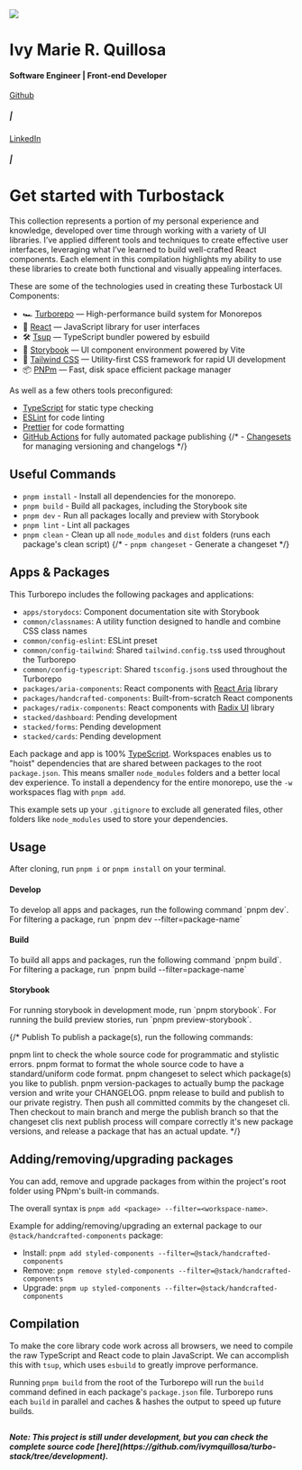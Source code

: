 
<div style={{borderBottom:'solid 1px #db492c', display:'flex', padding:'10px', marginBottom: '20px'}}>
    <img 
        height={180}
        width={180}
        src='https://avatars.githubusercontent.com/u/72949747?v=4'
        style={{borderRadius: '50%', border: 'solid 4px #db492c'}}
    />
    <div style={{padding:'20px'}}>
        <h1 style={{ margin: 0, fontSize: '38px' }}>Ivy Marie R. Quillosa</h1>
        <h4 style={{margin: 0, padding: '2px 0', borderBottom: 'solid 1px #dce3e9'}}>Software Engineer | Front-end Developer</h4>
        <div style={{ display: 'flex', padding: '4px 0', gap: 8, color:'#2E3438', alignItems: 'center'}}>
          <a
           style={{ display: 'flex', height: '10px', gap: 4, color:'#2E3438', alignItems: 'center'}}
            href="https://github.com/ivymquillosa"
            target="_blank"
          >
            <span>
              <FiGithub className="h-3 w-3" />
            </span>
            <span style={{fontSize:'12px'}}>Github</span>
          </a>
         <h5 style={{margin:0, lineHeight: '10px', color: '#dce3e9'}}>|</h5>
          <a
            style={{ display: 'flex', height: '10px', gap: 4, color:'#2E3438', alignItems: 'center'}}
            href="https://www.linkedin.com/in/ivy-marie-quillosa-a678bb195/"
            target="_blank"
          >
            <span>
              <FiLinkedin className="h-3 w-3" />
            </span>
            <span style={{fontSize:'12px'}}>LinkedIn</span>
          </a>
          <h5 style={{margin:0, lineHeight: '10px', color: '#dce3e9'}}>|</h5>
          <DownloadResume/>
        </div>
    </div>
</div>



# Get started with Turbostack
This collection represents a portion of my personal experience and knowledge, developed over time through working with a variety of UI libraries. I’ve applied different tools and techniques to create effective user interfaces, leveraging what I’ve learned to build well-crafted React components. Each element in this compilation highlights my ability to use these libraries to create both functional and visually appealing interfaces.

These are some of the technologies used in creating these Turbostack UI Components:

- 🏎 [Turborepo](https://turbo.build/repo) — High-performance build system for Monorepos
- 🚀 [React](https://reactjs.org/) — JavaScript library for user interfaces
- 🛠 [Tsup](https://github.com/egoist/tsup) — TypeScript bundler powered by esbuild
- 📖 [Storybook](https://storybook.js.org/) — UI component environment powered by Vite
- 🎨 [Tailwind CSS](https://tailwindcss.com/) — Utility-first CSS framework for rapid UI development
- 📦 [PNPm](https://pnpm.io/) — Fast, disk space efficient package manager

As well as a few others tools preconfigured:

- [TypeScript](https://www.typescriptlang.org/) for static type checking
- [ESLint](https://eslint.org/) for code linting
- [Prettier](https://prettier.io) for code formatting
- [GitHub Actions](https://github.com/changesets/action) for fully automated package publishing
{/* - [Changesets](https://github.com/changesets/changesets) for managing versioning and changelogs */}


## Useful Commands
- `pnpm install` - Install all dependencies for the monorepo.
- `pnpm build` - Build all packages, including the Storybook site
- `pnpm dev` - Run all packages locally and preview with Storybook
- `pnpm lint` - Lint all packages
- `pnpm clean` - Clean up all `node_modules` and `dist` folders (runs each package's clean script)
{/* - `pnpm changeset` - Generate a changeset */}

## Apps & Packages

This Turborepo includes the following packages and applications:

- `apps/storydocs`: Component documentation site with Storybook
- `common/classnames`: A utility function designed to handle and combine CSS class names
- `common/config-eslint`: ESLint preset
- `common/config-tailwind`: Shared `tailwind.config.ts`s used throughout the Turborepo
- `common/config-typescript`: Shared `tsconfig.json`s used throughout the Turborepo
- `packages/aria-components`: React components with [React Aria](https://react-spectrum.adobe.com/react-aria/) library
- `packages/handcrafted-components`: Built-from-scratch React components
- `packages/radix-components`: React components with [Radix UI](https://www.radix-ui.com/) library
- `stacked/dashboard`: Pending development
- `stacked/forms`: Pending development
- `stacked/cards`: Pending development

Each package and app is 100% [TypeScript](https://www.typescriptlang.org/). Workspaces enables us to "hoist" dependencies that are shared between packages to the root `package.json`. This means smaller `node_modules` folders and a better local dev experience. To install a dependency for the entire monorepo, use the `-w` workspaces flag with `pnpm add`.

This example sets up your `.gitignore` to exclude all generated files, other folders like `node_modules` used to store your dependencies.


## Usage
After cloning, run `pnpm i` or `pnpm install` on your terminal.

<h4 style={{margin:'15px 0px 3px', fontWeight: 700}}>Develop</h4>
To develop all apps and packages, run the following command `pnpm dev`. For filtering a package, run `pnpm dev --filter=package-name`

<h4 style={{margin:'15px 0px 3px', fontWeight: 700}}>Build</h4>
To build all apps and packages, run the following command `pnpm build`. For filtering a package, run `pnpm build --filter=package-name`

<h4 style={{margin:'15px 0px 3px', fontWeight: 700}}>Storybook</h4>
For running storybook in development mode, run `pnpm storybook`. For running the build preview stories, run `pnpm preview-storybook`.

{/* Publish
To publish a package(s), run the following commands:

pnpm lint to check the whole source code for programmatic and stylistic errors.
pnpm format to format the whole source code to have a standard/uniform code format.
pnpm changeset to select which package(s) you like to publish.
pnpm version-packages to actually bump the package version and write your CHANGELOG.
pnpm release to build and publish to our private registry.
Then push all committed commits by the changeset cli. Then checkout to main branch and merge the publish branch so that the changeset clis next publish process will compare correctly it's new package versions, and release a package that has an actual update. */}

## Adding/removing/upgrading packages
You can add, remove and upgrade packages from within the project's root folder using PNpm's built-in commands.

The overall syntax is `pnpm add <package> --filter=<workspace-name>`.

Example for adding/removing/upgrading an external package to our `@stack/handcrafted-components` package:

- Install: `pnpm add styled-components --filter=@stack/handcrafted-components`
- Remove: `pnpm remove styled-components --filter=@stack/handcrafted-components`
- Upgrade: `pnpm up styled-components --filter=@stack/handcrafted-components`

## Compilation

To make the core library code work across all browsers, we need to compile the raw TypeScript and React code to plain JavaScript. We can accomplish this with `tsup`, which uses `esbuild` to greatly improve performance.

Running `pnpm build` from the root of the Turborepo will run the `build` command defined in each package's `package.json` file. Turborepo runs each `build` in parallel and caches & hashes the output to speed up future builds.

## 

<h5 style={{ marginTop: '40px'}}> Note: This project is still under development, but you can check the complete source code [here](https://github.com/ivymquillosa/turbo-stack/tree/development).</h5>

